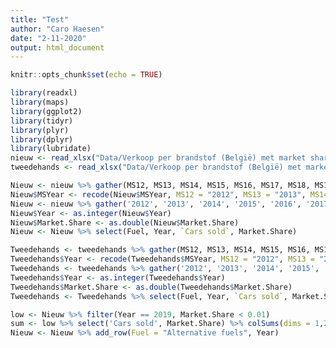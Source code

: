 ```yaml
---
title: "Test"
author: "Caro Haesen"
date: "2-11-2020"
output: html_document
---
```


```r
knitr::opts_chunk$set(echo = TRUE)
```

```r
library(readxl)
library(maps)
library(ggplot2)
library(tidyr)
library(plyr)
library(dplyr)
library(lubridate)
nieuw <- read_xlsx("Data/Verkoop per brandstof (België) met market share.xlsx", sheet = "Nieuw")
tweedehands <- read_xlsx("Data/Verkoop per brandstof (België) met market share.xlsx", sheet = "Tweedehands")
```

```r
Nieuw <- nieuw %>% gather(MS12, MS13, MS14, MS15, MS16, MS17, MS18, MS19,key = "MSYear", value = "Market.Share",na.rm = FALSE, convert = FALSE, factor_key = FALSE)
Nieuw$MSYear <- recode(Nieuw$MSYear, MS12 = "2012", MS13 = "2013", MS14 = "2014", MS15 = "2015", MS16 = "2016", MS17 = "2017", MS18 = "2018", MS19 = "2019" )
Nieuw <- nieuw %>% gather('2012', '2013', '2014', '2015', '2016', '2017', '2018', '2019', key = "Year", value = "Cars sold",na.rm = FALSE, convert = FALSE, factor_key = FALSE)
Nieuw$Year <- as.integer(Nieuw$Year)
Nieuw$Market.Share <- as.double(Nieuw$Market.Share)
Nieuw <- Nieuw %>% select(Fuel, Year, `Cars sold`, Market.Share)
```

```r
Tweedehands <- tweedehands %>% gather(MS12, MS13, MS14, MS15, MS16, MS17, MS18, MS19,key = "MSYear", value = "Market.Share",na.rm = FALSE, convert = FALSE, factor_key = FALSE)
Tweedehands$Year <- recode(Tweedehands$MSYear, MS12 = "2012", MS13 = "2013", MS14 = "2014", MS15 = "2015", MS16 = "2016", MS17 = "2017", MS18 = "2018", MS19 = "2019" )
Tweedehands <- tweedehands %>% gather('2012', '2013', '2014', '2015', '2016', '2017', '2018', '2019', key = "Year", value = "Cars sold",na.rm = FALSE, convert = FALSE, factor_key = FALSE)
Tweedehands$Year <- as.integer(Tweedehands$Year)
Tweedehands$Market.Share <- as.double(Tweedehands$Market.Share)
Tweedehands <- Tweedehands %>% select(Fuel, Year, `Cars sold`, Market.Share)
```

```r
low <- Nieuw %>% filter(Year == 2019, Market.Share < 0.01)
sum <- low %>% select('Cars sold', Market.Share) %>% colSums(dims = 1,2)
Nieuw <- Nieuw %>% add_row(Fuel = "Alternative fuels", Year)

```

